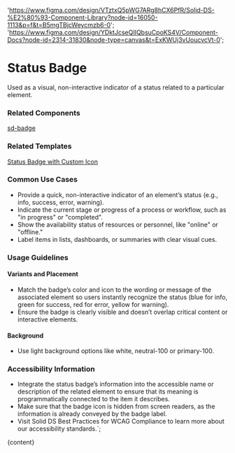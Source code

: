 

  'https://www.figma.com/design/VTztxQ5pWG7ARg8hCX6PfR/Solid-DS-%E2%80%93-Component-Library?node-id=16050-1113&p=f&t=B5mgTBjcWeycmzb6-0';
  'https://www.figma.com/design/YDktJcseQIIQbsuCpoKS4V/Component-Docs?node-id=2314-31830&node-type=canvas&t=ExKWUj3vUoucvcVt-0';

# Status Badge

Used as a visual, non-interactive indicator of a status related to a particular element.

<DefaultStory />

<DocumentationLinks storybookLink="${storybookLink}" figmaLibrary="${figmaLibrary}" figmaDocs="${figmaDocs}" />

### Related Components

[sd-badge](/?path=/docs/components-sd-badge--docs)

### Related Templates

[Status Badge with Custom Icon](/?path=/docs/templates-status-badge--docs)

### Common Use Cases

- Provide a quick, non-interactive indicator of an element’s status (e.g., info, success, error, warning).
- Indicate the current stage or progress of a process or workflow, such as "in progress" or "completed".
- Show the availability status of resources or personnel, like "online" or "offline."
- Label items in lists, dashboards, or summaries with clear visual cues.

### Usage Guidelines

#### Variants and Placement

- Match the badge’s color and icon to the wording or message of the associated element so users instantly recognize the status (blue for info, green for success, red for error, yellow for warning).
- Ensure the badge is clearly visible and doesn’t overlap critical content or interactive elements.

#### Background

- Use light background options like white, neutral-100 or primary-100.

### Accessibility Information

- Integrate the status badge’s information into the accessible name or description of the related element to ensure that its meaning is programmatically connected to the item it describes.
- Make sure that the badge icon is hidden from screen readers, as the information is already conveyed by the badge label.
- Visit <sd-link href="https://www.figma.com/design/YDktJcseQIIQbsuCpoKS4V/Component-Docs?node-id=10708-5011&t=Z1FxSGWkmXG5r5sw-4" target="_blank">Solid DS Best Practices for WCAG Compliance</sd-link> to learn more about our accessibility standards.`;

<Meta title="Styles/sd-status-badge/Overview" />

<OverviewFormatter story={StatusBadgeStories.Default}>{content}</OverviewFormatter>
